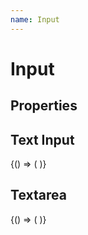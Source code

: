 ```yaml
---
name: Input
---
```




# Input

## Properties

<PropsTable of={InputComponent} />

## Text Input

<Playground>
  <DoczWrapper>
    {() => (
      <InputComponent
        inputType='input'
        value='Hello World!'
        onChange={console.log}
      />
    )}
  </DoczWrapper>
</Playground>

## Textarea

<Playground>
  <DoczWrapper>
    {() => (
      <InputComponent
        inputType='textarea'
        value='I am Anon Electron Wallet'
        onChange={console.log}
        rows={10}
      />
    )}
  </DoczWrapper>
</Playground>
